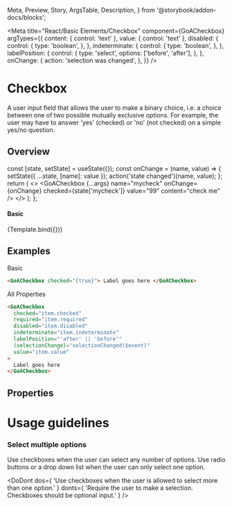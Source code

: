   Meta,
  Preview,
  Story,
  ArgsTable,
  Description,
} from '@storybook/addon-docs/blocks';


<Meta
  title="React/Basic Elements/Checkbox"
  component={GoACheckbox}
  argTypes={{
    content: { control: 'text' },
    value: { control: 'text' },
    disabled: {
      control: {
        type: 'boolean',
      },
    },
    indeterminate: {
      control: {
        type: 'boolean',
      },
    },
    labelPosition: {
      control: {
        type: 'select',
        options: ['before', 'after'],
      },
    },
    onChange: {
      action: 'selection was changed',
    },
  }}
/>

# Checkbox

A user input field that allows the user to make a binary choice, i.e. a choice between one of two possible mutually exclusive options. For example, the user may have to answer 'yes' (checked) or 'no' (not checked) on a simple yes/no question.

## Overview

  const [state, setState] = useState({});
  const onChange = (name, value) => {
    setState({ ...state, [name]: value });
    action('state changed')(name, value);
  };
  return (
    <>
      <StateDisplay title="Checkbox" state={state}>
        <GoACheckbox
          {...args}
          name="mycheck"
          onChange={onChange}
          checked={state['mycheck']}
          value="99"
          content="check me"
        />
      </StateDisplay>
    </>
  );
};

#### Basic

<Canvas>
  <Story
    name="Basic"
    height={200}
    args={{
      disabled: false,
      indeterminate: false,
      labelPosition: 'after',
      content: 'Checkbox 1',
    }}
  >
    {Template.bind({})}
  </Story>
</Canvas>

## Examples

Basic

```html
<GoACheckbox checked="{true}"> Label goes here </GoACheckbox>
```

All Properties

```html
<GoACheckbox
  checked="item.checked"
  required="item.required"
  disabled="item.disabled"
  indeterminate="item.indeterminate"
  labelPosition="'after' || 'before'"
  (selectionChange)="selectionChanged($event)"
  value="item.value"
>
  Label goes here
</GoACheckbox>
```

## Properties

<Description of={GoACheckbox} />
<ArgsTable of={GoACheckbox} />

# Usage guidelines

### Select multiple options

Use checkboxes when the user can select any number of options. Use radio buttons or a drop down list when the user can only select one option.

<DoDont
  dos={
    'Use checkboxes when the user is allowed to select more than one option.'
  }
  donts={
    'Require the user to make a selection. Checkboxes should be optional input.'
  }
/>
